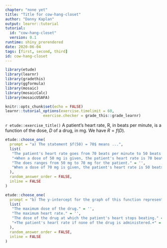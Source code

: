 ```yaml
---
chapter: "none yet"
title: "Title for cow-hang-closet"
author: "Danny Kaplan"
output: learnr::tutorial
tutorial:
  id: "cow-hang-closet"
  version: 0.1
runtime: shiny_prerendered
date: 2020-06-04 
tags: [first, second, third]
id: cow-hang-closet
---
```


```r
library(etude)
library(learnr)
library(gradethis)
library(ggformula)
library(mosaic)
library(mosaicCalc)
library(mosaicUSAFA)

knitr::opts_chunk$set(echo = FALSE)
learnr::tutorial_options(exercise.timelimit = 60, 
                 exercise.checker = grade_this::grade_learnr)
```


`r etude::exercise_title()` A patient's heart rate, R, in beats per minute, is a function of the dose, $D$ of a drug, in mg. We have $R = f(D)$. 



```r
etude::choose_one(
  prompt = "a) The statement $f(50) = 70$ means ...",
  list(
   "The patient's heart rate goes from 70 beats per minute to 50 beats per minute when a dose is given." = '',
   "+When a dose of 50 mg is given, the patient's heart rate is 70 beats per minute.+" = '',
   "The does ranges from 50 mg to 70 mg for the patient." = '',
   "When a dose of 70 mg is given, the patient's heart rate is 50 beats per minute." = ''
  ),
  random_answer_order = FALSE,
  inline = FALSE
)
```

```r
etude::choose_one(
  prompt = "b) The y-intercept for the graph of this function represents ...",
  list(
   "The maximum dose of the drug." = '',
   "The maximum heart rate." = '',
   "The dose of the drug at which the patient's heart stops beating." = '',
   "+The patient's heart rate if none of the drug is administered.+" = ''
  ),
  random_answer_order = FALSE,
  inline = FALSE
)
```




